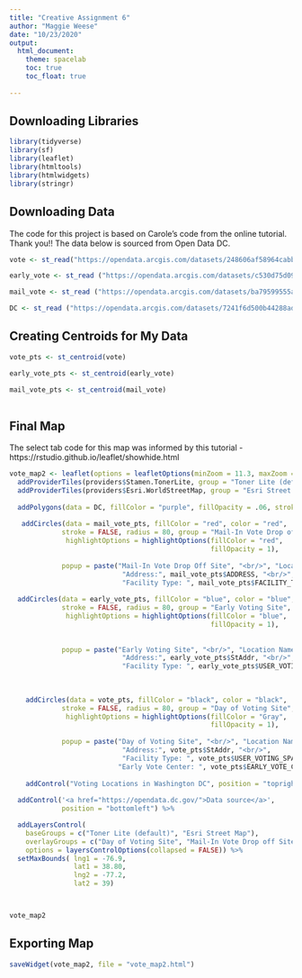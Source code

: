 ---
title: "Creative Assignment 6"
author: "Maggie Weese"
date: "10/23/2020"
output: 
  html_document:
    theme: spacelab
    toc: true
    toc_float: true
 
---

## Downloading Libraries
```{r, warning=FALSE, results=FALSE, message=FALSE}
library(tidyverse)
library(sf)
library(leaflet)
library(htmltools)
library(htmlwidgets)
library(stringr)
```

## Downloading Data 

The code for this project is based on Carole's code from the online tutorial. Thank you!! The data below is sourced from Open Data DC. 
```{r, warning=FALSE, results=FALSE, message=FALSE}

vote <- st_read("https://opendata.arcgis.com/datasets/248606af58964cabb6fcec6460208f23_0.geojson")

early_vote <- st_read ("https://opendata.arcgis.com/datasets/c530d75d09674a6aafe88c613b48cb4b_0.geojson")

mail_vote <- st_read ("https://opendata.arcgis.com/datasets/ba79599555a64e3c80d7de4b54566bde_0.geojson")

DC <- st_read ("https://opendata.arcgis.com/datasets/7241f6d500b44288ad983f0942b39663_10.geojson")

```
## Creating Centroids for My Data
```{r, warning=FALSE, results=FALSE, message=FALSE}
vote_pts <- st_centroid(vote)

early_vote_pts <- st_centroid(early_vote)

mail_vote_pts <- st_centroid(mail_vote)
                              

```


## Final Map
The select tab code for this map was informed by this tutorial - https://rstudio.github.io/leaflet/showhide.html
```{r}
vote_map2 <- leaflet(options = leafletOptions(minZoom = 11.3, maxZoom = 18)) %>%
  addProviderTiles(providers$Stamen.TonerLite, group = "Toner Lite (default)") %>%
  addProviderTiles(providers$Esri.WorldStreetMap, group = "Esri Street Map") %>%
   
  addPolygons(data = DC, fillColor = "purple", fillOpacity = .06, stroke = F)  %>%
  
   addCircles(data = mail_vote_pts, fillColor = "red", color = "red", 
             stroke = FALSE, radius = 80, group = "Mail-In Vote Drop off Site",
              highlightOptions = highlightOptions(fillColor = "red", 
                                                  fillOpacity = 1), 
  
             popup = paste("Mail-In Vote Drop Off Site", "<br/>", "Location Name:", mail_vote_pts$DROP_SITE, "<br/>",
                            "Address:", mail_vote_pts$ADDRESS, "<br/>",
                            "Facility Type: ", mail_vote_pts$FACILITY_TYPE, "<br/>")) %>%    
  
  addCircles(data = early_vote_pts, fillColor = "blue", color = "blue", 
             stroke = FALSE, radius = 80, group = "Early Voting Site",
              highlightOptions = highlightOptions(fillColor = "blue", 
                                                  fillOpacity = 1), 
             
 
             popup = paste("Early Voting Site", "<br/>", "Location Name:", early_vote_pts$LOCATION, "<br/>",
                            "Address:", early_vote_pts$StAddr, "<br/>",
                            "Facility Type: ", early_vote_pts$USER_VOTING_SPACE, "<br/>")) %>%  
  
  
  
    addCircles(data = vote_pts, fillColor = "black", color = "black", 
             stroke = FALSE, radius = 80, group = "Day of Voting Site",
              highlightOptions = highlightOptions(fillColor = "Gray", 
                                                  fillOpacity = 1), 
             
             popup = paste("Day of Voting Site", "<br/>", "Location Name:", vote_pts$LOCATION, "<br/>",
                            "Address:", vote_pts$StAddr, "<br/>",
                            "Facility Type: ", vote_pts$USER_VOTING_SPACE, " <br/>",
                           "Early Vote Center: ", vote_pts$EARLY_VOTE_CENTER,  "<br/>")) %>%
               
    addControl("Voting Locations in Washington DC", position = "topright") %>%
  
  addControl('<a href="https://opendata.dc.gov/">Data source</a>',
             position = "bottomleft") %>%

  addLayersControl(
    baseGroups = c("Toner Lite (default)", "Esri Street Map"),
    overlayGroups = c("Day of Voting Site", "Mail-In Vote Drop off Site", "Early Voting Site"),
    options = layersControlOptions(collapsed = FALSE)) %>%
  setMaxBounds( lng1 = -76.9,
                lat1 = 38.80,
                lng2 = -77.2,
                lat2 = 39)



vote_map2
```

## Exporting Map
```{r}
saveWidget(vote_map2, file = "vote_map2.html")
```

